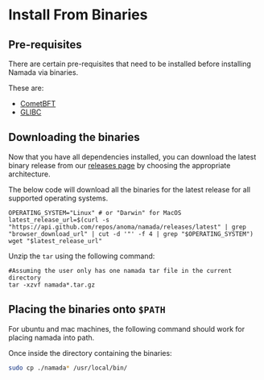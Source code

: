 # Install From Binaries

## Pre-requisites
There are certain pre-requisites that need to be installed before installing Namada via binaries. 

These are: 
- [CometBFT](./binaries/prerequisites.mdx#installing-cometbft)
- [GLIBC](./binaries/prerequisites.mdx#installing-glibc)

## Downloading the binaries

Now that you have all dependencies installed, you can download the latest binary release from our [releases page](https://github.com/anoma/namada/releases) by choosing the appropriate architecture.

The below code will download all the binaries for the latest release for all supported operating systems.
```shell copy
OPERATING_SYSTEM="Linux" # or "Darwin" for MacOS
latest_release_url=$(curl -s "https://api.github.com/repos/anoma/namada/releases/latest" | grep "browser_download_url" | cut -d '"' -f 4 | grep "$OPERATING_SYSTEM")
wget "$latest_release_url"
```

Unzip the `tar` using the following command:
```shell copy
#Assuming the user only has one namada tar file in the current directory
tar -xzvf namada*.tar.gz
```

## Placing the binaries onto `$PATH`
For ubuntu and mac machines, the following command should work for placing namada into path.

Once inside the directory containing the binaries:
```bash copy
sudo cp ./namada* /usr/local/bin/
```

